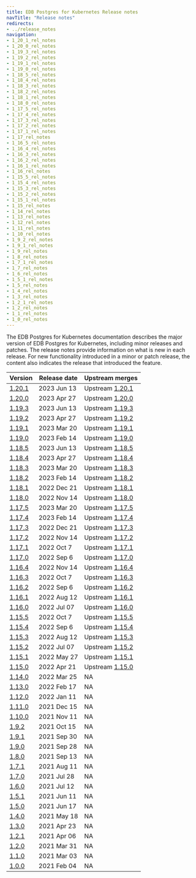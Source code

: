 ```yaml
---
title: EDB Postgres for Kubernetes Release notes
navTitle: "Release notes"
redirects:
- ../release_notes
navigation:
- 1_20_1_rel_notes
- 1_20_0_rel_notes
- 1_19_3_rel_notes
- 1_19_2_rel_notes
- 1_19_1_rel_notes
- 1_19_0_rel_notes
- 1_18_5_rel_notes
- 1_18_4_rel_notes
- 1_18_3_rel_notes
- 1_18_2_rel_notes
- 1_18_1_rel_notes
- 1_18_0_rel_notes
- 1_17_5_rel_notes
- 1_17_4_rel_notes
- 1_17_3_rel_notes
- 1_17_2_rel_notes
- 1_17_1_rel_notes
- 1_17_rel_notes
- 1_16_5_rel_notes
- 1_16_4_rel_notes
- 1_16_3_rel_notes
- 1_16_2_rel_notes
- 1_16_1_rel_notes
- 1_16_rel_notes
- 1_15_5_rel_notes
- 1_15_4_rel_notes
- 1_15_3_rel_notes
- 1_15_2_rel_notes
- 1_15_1_rel_notes
- 1_15_rel_notes
- 1_14_rel_notes
- 1_13_rel_notes
- 1_12_rel_notes
- 1_11_rel_notes
- 1_10_rel_notes
- 1_9_2_rel_notes
- 1_9_1_rel_notes
- 1_9_rel_notes
- 1_8_rel_notes
- 1_7_1_rel_notes
- 1_7_rel_notes
- 1_6_rel_notes
- 1_5_1_rel_notes
- 1_5_rel_notes
- 1_4_rel_notes
- 1_3_rel_notes
- 1_2_1_rel_notes
- 1_2_rel_notes
- 1_1_rel_notes
- 1_0_rel_notes
---
```


The EDB Postgres for Kubernetes documentation describes the major version of EDB Postgres for Kubernetes, including minor releases and patches. The release notes provide information on what is new in each release. For new functionality introduced in a minor or patch release, the content also indicates the release that introduced the feature.

|          Version           | Release date |                                       Upstream merges                                       |
| -------------------------- | ------------ | ------------------------------------------------------------------------------------------- |
| [1.20.1](1_20_1_rel_notes) | 2023 Jun 13   | Upstream [1.20.1](https://cloudnative-pg.io/documentation/1.20/release_notes/v1.20/) |
| [1.20.0](1_20_0_rel_notes) | 2023 Apr 27   | Upstream [1.20.0](https://cloudnative-pg.io/documentation/1.20/release_notes/v1.20/) |
| [1.19.3](1_19_3_rel_notes) | 2023 Jun 13   | Upstream [1.19.3](https://cloudnative-pg.io/documentation/1.19/release_notes/v1.19/) |
| [1.19.2](1_19_2_rel_notes) | 2023 Apr 27   | Upstream [1.19.2](https://cloudnative-pg.io/documentation/1.19/release_notes/v1.19/) |
| [1.19.1](1_19_1_rel_notes) | 2023 Mar 20   | Upstream [1.19.1](https://cloudnative-pg.io/documentation/1.19/release_notes/v1.19/) |
| [1.19.0](1_19_0_rel_notes) | 2023 Feb 14   | Upstream [1.19.0](https://cloudnative-pg.io/documentation/1.19/release_notes/v1.19/) |
| [1.18.5](1_18_5_rel_notes) | 2023 Jun 13  | Upstream [1.18.5](https://cloudnative-pg.io/documentation/1.18/release_notes/v1.18/) |
| [1.18.4](1_18_4_rel_notes) | 2023 Apr 27  | Upstream [1.18.4](https://cloudnative-pg.io/documentation/1.18/release_notes/v1.18/) |
| [1.18.3](1_18_3_rel_notes) | 2023 Mar 20   | Upstream [1.18.3](https://cloudnative-pg.io/documentation/1.18/release_notes/v1.18/) |
| [1.18.2](1_18_2_rel_notes) | 2023 Feb 14   | Upstream [1.18.2](https://cloudnative-pg.io/documentation/1.18/release_notes/v1.18/) |
| [1.18.1](1_18_1_rel_notes) | 2022 Dec 21   | Upstream [1.18.1](https://cloudnative-pg.io/documentation/1.18/release_notes/v1.18/) |
| [1.18.0](1_18_0_rel_notes) | 2022 Nov 14   | Upstream [1.18.0](https://cloudnative-pg.io/documentation/1.18/release_notes/v1.18/) |
| [1.17.5](1_17_5_rel_notes) | 2023 Mar 20   | Upstream [1.17.5](https://cloudnative-pg.io/documentation/1.17/release_notes/v1.17/) |
| [1.17.4](1_17_4_rel_notes) | 2023 Feb 14   | Upstream [1.17.4](https://cloudnative-pg.io/documentation/1.17/release_notes/v1.17/) |
| [1.17.3](1_17_3_rel_notes) | 2022 Dec 21   | Upstream [1.17.3](https://cloudnative-pg.io/documentation/1.17/release_notes/v1.17/) |
| [1.17.2](1_17_2_rel_notes) | 2022 Nov 14   | Upstream [1.17.2](https://cloudnative-pg.io/documentation/1.17/release_notes/v1.17/) |
| [1.17.1](1_17_1_rel_notes) | 2022 Oct 7   | Upstream [1.17.1](https://cloudnative-pg.io/documentation/1.17/release_notes/v1.17/) |
| [1.17.0](1_17_rel_notes)   | 2022 Sep 6   | Upstream [1.17.0](https://cloudnative-pg.io/documentation/1.17/release_notes/v1.17/) |
| [1.16.4](1_16_4_rel_notes) | 2022 Nov 14  | Upstream [1.16.4](https://cloudnative-pg.io/documentation/1.16/release_notes/v1.16/) |
| [1.16.3](1_16_3_rel_notes) | 2022 Oct 7   | Upstream [1.16.3](https://cloudnative-pg.io/documentation/1.16/release_notes/v1.16/) |
| [1.16.2](1_16_2_rel_notes) | 2022 Sep 6   | Upstream [1.16.2](https://cloudnative-pg.io/documentation/1.16/release_notes/v1.16/) |
| [1.16.1](1_16_1_rel_notes) | 2022 Aug 12  | Upstream [1.16.1](https://cloudnative-pg.io/documentation/1.16/release_notes/v1.16/) |
| [1.16.0](1_16_rel_notes)   | 2022 Jul 07  | Upstream [1.16.0](https://cloudnative-pg.io/documentation/1.16/release_notes/v1.16) |
| [1.15.5](1_15_5_rel_notes) | 2022 Oct 7   | Upstream [1.15.5](https://cloudnative-pg.io/documentation/1.15/release_notes/v1.15) |
| [1.15.4](1_15_4_rel_notes) | 2022 Sep 6   | Upstream [1.15.4](https://cloudnative-pg.io/documentation/1.15/release_notes/v1.15) |
| [1.15.3](1_15_3_rel_notes) | 2022 Aug 12  | Upstream [1.15.3](https://cloudnative-pg.io/documentation/1.15/release_notes/v1.15) |
| [1.15.2](1_15_2_rel_notes) | 2022 Jul 07  | Upstream [1.15.2](https://cloudnative-pg.io/documentation/1.15/release_notes/v1.15) |
| [1.15.1](1_15_1_rel_notes) | 2022 May 27  | Upstream [1.15.1](https://cloudnative-pg.io/documentation/1.15/release_notes/v1.15) |
| [1.15.0](1_15_rel_notes)   | 2022 Apr 21  | Upstream [1.15.0](https://cloudnative-pg.io/documentation/1.15/release_notes/v1.15) |
| [1.14.0](1_14_rel_notes)   | 2022 Mar 25  | NA                                                                                          |
| [1.13.0](1_13_rel_notes)   | 2022 Feb 17  | NA                                                                                          |
| [1.12.0](1_12_rel_notes)   | 2022 Jan 11  | NA                                                                                          |
| [1.11.0](1_11_rel_notes)   | 2021 Dec 15  | NA                                                                                          |
| [1.10.0](1_10_rel_notes)   | 2021 Nov 11  | NA                                                                                          |
| [1.9.2](1_9_2_rel_notes)   | 2021 Oct 15  | NA                                                                                          |
| [1.9.1](1_9_1_rel_notes)   | 2021 Sep 30  | NA                                                                                          |
| [1.9.0](1_9_rel_notes)     | 2021 Sep 28  | NA                                                                                          |
| [1.8.0](1_8_rel_notes)     | 2021 Sep 13  | NA                                                                                          |
| [1.7.1](1_7_1_rel_notes)   | 2021 Aug 11  | NA                                                                                          |
| [1.7.0](1_7_rel_notes)     | 2021 Jul 28  | NA                                                                                          |
| [1.6.0](1_6_rel_notes)     | 2021 Jul 12  | NA                                                                                          |
| [1.5.1](1_5_1_rel_notes)   | 2021 Jun 11  | NA                                                                                          |
| [1.5.0](1_5_rel_notes)     | 2021 Jun 17  | NA                                                                                          |
| [1.4.0](1_4_rel_notes)     | 2021 May 18  | NA                                                                                          |
| [1.3.0](1_3_rel_notes)     | 2021 Apr 23  | NA                                                                                          |
| [1.2.1](1_2_1_rel_notes)   | 2021 Apr 06  | NA                                                                                          |
| [1.2.0](1_2_rel_notes)     | 2021 Mar 31  | NA                                                                                          |
| [1.1.0](1_1_rel_notes)     | 2021 Mar 03  | NA                                                                                          |
| [1.0.0](1_0_rel_notes)     | 2021 Feb 04  | NA                                                                                          |




